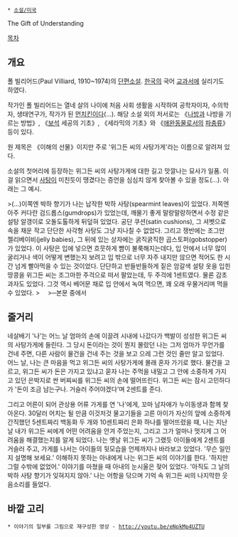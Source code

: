  * [[소설/미국]]

The Gift of Understanding

[[목차]]

== 개요 ==
폴 빌리어드(Paul Villiard, 1910~1974)의 [[단편소설]]. [[한국]]의 국어 [[교과서]]에 실리기도 하였다.

작가인 폴 빌리어드는 열네 살의 나이에 처음 사회 생활을 시작하여 공학자이자, 수의학자, 생태연구가, 작가가 된 [[먼치킨]]이다(…). 해당 소설 외의 저서로는 《[[나방]]과 나방을 기르는 방법》, 《[[보석]] 세공의 기초》, 《세라믹의 기초》와 《[[애완동물]]로서의 [[파충류]]》 등이 있다.

원 제목은 《이해의 선물》이지만 주로 '위그든 씨의 사탕가게'라는 이름으로 알려져 있다.

소설의 첫머리에 등장하는 위그든 씨의 사탕가게에 대한 길고 맛깔나는 묘사가 일품. 이걸 읽으면서 [[사탕]]이 미친듯이 땡겼다는 증언을 심심치 않게 찾아볼 수 있을 정도(…). 아래는 그 예시.

>(…)이쪽엔 박하 향기가 나는 납작한 박하 사탕(spearmint leaves)이 있었다. 저쪽엔 아주 커다란 검드롭스(gumdrops)가 있었는데, 깨물기 좋게 말랑말랑하면서 수정 같은 설탕 알갱이로 오돌도톨하게 뒤덮혀 있었다. 공단 쿠션(satin cushions), 그 셔벳으로 속을 채운 작고 단단한 사각형 사탕도 그냥 지나칠 수 없었다. 그리고 쟁반에는 조그만 젤리베이비(jelly babies), 그 뒤에 있는 상자에는 굵직굵직한 곱스토퍼(gobstopper)가 있었다. 이 사탕은 입에 넣으면 흐뭇하게 뺨이 불룩해지는데다, 입 안에서 너무 많이 굴리거나 색이 어떻게 변했는지 보려고 입 밖으로 너무 자주 내지만 않으면 적어도 한 시간 넘게 빨아먹을 수 있는 것이었다. 단단하고 반들반들하게 짙은 암갈색 설탕 옷을 입힌 땅콩을 위그든 씨는 조그마한 주걱으로 떠서 팔았는데, 두 주걱에 1센트였다. 물론 감초 과자도 있었다. 그것 역시 베어문 채로 입 안에서 녹여 먹으면, 꽤 오래 우물거리며 먹을 수 있었다.
>　
>─본문 중에서

== 줄거리 ==
네살배기 '나'는 어느 날 엄마의 손에 이끌려 시내에 나갔다가 백발이 성성한 위그든 씨의 사탕가게에 들린다. 그 당시 돈이라는 것이 뭔지 몰랐던 나는 그저 엄마가 무언가를 건네 주면, 다른 사람이 물건을 건네 주는 것을 보고 으레 그런 것인 줄만 알고 있었다. 어느 날, 나는 큰 마음을 먹고 위그든 씨의 사탕가게에 몰래 혼자 가기로 했다. 물건을 고르고, 위그든 씨가 돈은 가지고 있냐고 묻자 나는 주먹을 내밀고 그 안에 소중하게 가지고 있던 은박지로 싼 버찌씨를 위그든 씨의 손에 떨어뜨린다. 위그든 씨는 잠시 고민하다가 '돈이 조금 남는구나. 거슬러 주어야겠다'며 2센트를 준다.

그리고 어른이 되어 관상용 어류 가게를 연 '나'에게, 꼬마 남자애가 누이동생과 함께 찾아온다. 30달러 어치는 될 만큼 이것저것 물고기들을 고른 아이가 자신의 앞에 소중하게 간직했던 5센트짜리 백동화 두 개와 10센트짜리 은화 하나를 떨어뜨렸을 때, 나는 지난날 내가 위그든 씨에게 어떤 어려움을 안겨 주었는지, 그리고 그가 얼마나 멋지게 그 어려움을 해결했는지를 알게 되었다. 나는 옛날 위그든 씨가 그랬듯 아이들에게 2센트를 거슬러 주고, 가게를 나서는 아이들의 뒷모습을 언제까지나 바라보고 있었다. '무슨 일인지 설명해 보세요.' 이해하지 못하는 아내에게 나는 위그든 씨의 이야기를 한다. '하지만 그럴 수밖에 없었어.' 이야기를 마쳤을 때 아내의 눈시울은 젖어 있었다. '아직도 그 날의 박하 사탕 향기가 잊혀지지 않아.' 나는 어항을 닦으며 기억 속 위그든 씨의 나지막한 웃음소리를 들었다.

== 바깥 고리 ==
 * 이야기의 일부를 그림으로 재구성한 영상 - [[http://youtu.be/eNpkMp4UZTU]]
